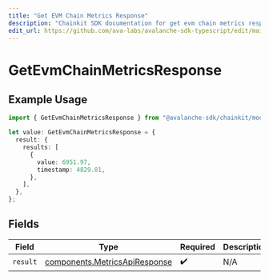 ```yaml
---
title: "Get EVM Chain Metrics Response"
description: "Chainkit SDK documentation for get evm chain metrics response"
edit_url: https://github.com/ava-labs/avalanche-sdk-typescript/edit/main/chainkit/docs/models/operations/getevmchainmetricsresponse.md
---
```


# GetEvmChainMetricsResponse

## Example Usage

```typescript
import { GetEvmChainMetricsResponse } from "@avalanche-sdk/chainkit/models/operations";

let value: GetEvmChainMetricsResponse = {
  result: {
    results: [
      {
        value: 6951.97,
        timestamp: 4829.81,
      },
    ],
  },
};
```

## Fields

| Field                                                                          | Type                                                                           | Required                                                                       | Description                                                                    |
| ------------------------------------------------------------------------------ | ------------------------------------------------------------------------------ | ------------------------------------------------------------------------------ | ------------------------------------------------------------------------------ |
| `result`                                                                       | [components.MetricsApiResponse](https://github.com/ava-labs/avalanche-sdk-typescript/blob/main/chainkit/models/components/metricsapiresponse.md) | :heavy_check_mark:                                                             | N/A                                                                            |